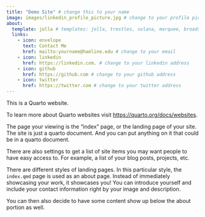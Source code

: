 ```yaml
---
title: "Demo Site" # change this to your name
image: images/linkedin_profile_picture.jpg # change to your profile pic
about:
  template: jolla # templates: jolla, trestles, solana, marquee, broadside
  links: 
    - icon: envelope
      text: Contact Me
      href: mailto:yourname@hamline.edu # change to your email
    - icon: linkedin
      href: https://linkedin.com. # change to your linkedin address
    - icon: github
      href: https://github.com # change to your github address
    - icon: twitter
      href: https://twitter.com # change to your twitter address
---
```


This is a Quarto website.

To learn more about Quarto websites visit <https://quarto.org/docs/websites>.

The page your viewing is the "index" page, or the landing page of your site. The site is just a quarto document. And you can put anything on it that could be in a quarto document.

There are also settings to get a list of site items you may want people to have easy access to. For example, a list of your blog posts, projects, etc.

There are different styles of landing pages. In this particular style, the `index.qmd` page is used as an about page. Instead of immediately showcasing your work, it showcases you! You can introduce yourself and include your contact information right by your image and description.

You can then also decide to have some content show up below the about portion as well.
